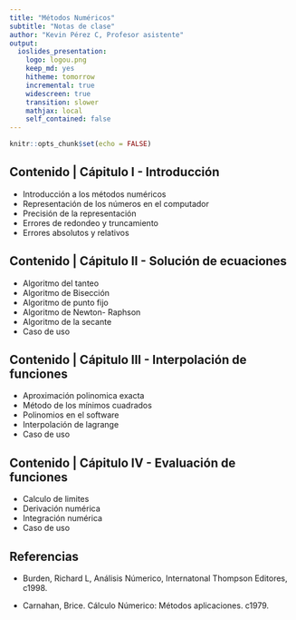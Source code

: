 ```yaml
---
title: "Métodos Numéricos"
subtitle: "Notas de clase"
author: "Kevin Pérez C, Profesor asistente"
output: 
  ioslides_presentation:
    logo: logou.png
    keep_md: yes
    hitheme: tomorrow
    incremental: true
    widescreen: true
    transition: slower
    mathjax: local
    self_contained: false
---
```


```r
knitr::opts_chunk$set(echo = FALSE)
```


## Contenido | Cápitulo I - Introducción 

- Introducción a los métodos numéricos 
- Representación de los números en el computador 
- Precisión de la representación 
- Errores de redondeo y truncamiento 
- Errores absolutos y relativos 

## Contenido | Cápitulo II - Solución de ecuaciones 

- Algoritmo del tanteo 
- Algoritmo de Bisección 
- Algoritmo de punto fijo 
- Algoritmo de Newton- Raphson 
- Algoritmo de la secante 
- Caso de uso 

## Contenido | Cápitulo III - Interpolación de funciones 

- Aproximación polinomica exacta 
- Método de los mínimos cuadrados 
- Polinomios en el software 
- Interpolación de lagrange
- Caso de uso 

## Contenido | Cápitulo IV - Evaluación de funciones 

- Calculo de limites 
- Derivación numérica 
- Integración numérica 
- Caso de uso 


## Referencias 

- Burden, Richard L, Análisis Númerico, Internatonal Thompson Editores, c1998.

- Carnahan, Brice. Cálculo Númerico: Métodos aplicaciones. c1979.  



